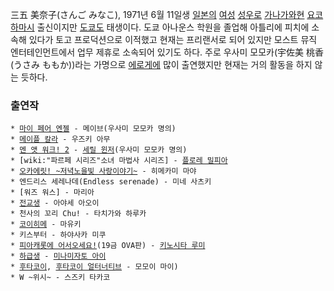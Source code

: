 三五 美奈子(さんご みなこ), 1971년 6월 11일생 [[일본]]의 [[여성]] [[성우]]로 [[가나가와]]현 [[요코하마]]시 출신이지만 [[도쿄]]도 태생이다.
도쿄 아나운스 학원을 졸업해 아틀리에 피치에 소속해 있다가 토고 프로덕션으로 이적했고 현재는 프리랜서로 되어 있지만 모스트 뮤직 엔터테인먼트에서 업무 제휴로 소속되어 있기도 하다. 주로 우사미 모모카(宇佐美 桃香(うさみ ももか))라는 가명으로 [[에로게]]에 많이 출연했지만 현재는 거의 활동을 하지 않는 듯하다.

=== 출연작 ===
 * [[마이 페어 엔젤]] - 메이브(우사미 모모카 명의)
 * [[메이플 칼라]] - 우즈키 아무
 * [[멘 앳 워크! 2]] - [[세릴 윈저]](우사미 모모카 명의)
 * [wiki:"파르페 시리즈"소녀 마법사 시리즈] - [[플로레 밀피아]]
 * [[오카에릿! ~저녁노을빛 사랑이야기~]] - 히메카미 마야
 * 엔드리스 세레나데(Endless serenade) - 미네 사츠키
 * [워즈 워스] - 마리아
 * [[전교생]] - 아야세 아오이 
 * 천사의 꼬리 Chu! - 타치가와 하루카 
 * [[코이히메]] - 마유키 
 * 키스부터 - 하야사카 미쿠
 * [[피아캐롯에 어서오세요!]](19금 OVA판) - [[키노시타 루미]]
 * [[하급생]] - [[미나미자토 아이]] 
 * [[후타코이]], [[후타코이 얼터너티브]] - 모모이 마이) 
 * W ~위시~ - 스즈키 타카코 
